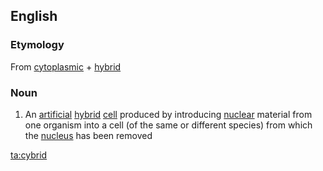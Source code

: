 ==English==

===Etymology===
From [[cytoplasmic]] + [[hybrid]]

===Noun===
{{en-noun}}

# {{context|genetics}} An [[artificial]] [[hybrid]] [[cell]] produced by introducing [[nuclear]] material from one organism into a cell (of the same or different species) from which the [[nucleus]] has been removed

[[ta:cybrid]]